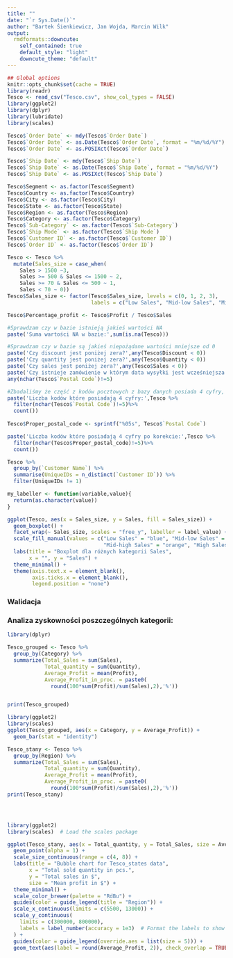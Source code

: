 ```yaml
---
title: ""
date: "`r Sys.Date()`"
author: "Bartek Śienkiewicz, Jan Wojda, Marcin Wilk"
output:
  rmdformats::downcute:
    self_contained: true
    default_style: "light"
    downcute_theme: "default"
---
```


```r
## Global options
knitr::opts_chunk$set(cache = TRUE)
library(readr)
Tesco <- read_csv("Tesco.csv", show_col_types = FALSE)
library(ggplot2)
library(dplyr)
library(lubridate)
library(scales)
```

```r
Tesco$`Order Date` <- mdy(Tesco$`Order Date`)
Tesco$`Order Date` <- as.Date(Tesco$`Order Date`, format = "%m/%d/%Y")
Tesco$`Order Date` <- as.POSIXct(Tesco$`Order Date`)

Tesco$`Ship Date` <- mdy(Tesco$`Ship Date`)
Tesco$`Ship Date` <- as.Date(Tesco$`Ship Date`, format = "%m/%d/%Y")
Tesco$`Ship Date` <- as.POSIXct(Tesco$`Ship Date`)

Tesco$Segment <- as.factor(Tesco$Segment)
Tesco$Country <- as.factor(Tesco$Country)
Tesco$City <- as.factor(Tesco$City)
Tesco$State <- as.factor(Tesco$State)
Tesco$Region <- as.factor(Tesco$Region)
Tesco$Category <- as.factor(Tesco$Category)
Tesco$`Sub-Category` <- as.factor(Tesco$`Sub-Category`)
Tesco$`Ship Mode` <- as.factor(Tesco$`Ship Mode`)
Tesco$`Customer ID` <- as.factor(Tesco$`Customer ID`)
Tesco$`Order ID` <- as.factor(Tesco$`Order ID`)

Tesco <- Tesco %>%
  mutate(Sales_size = case_when(
    Sales > 1500 ~3,
    Sales >= 500 & Sales <= 1500 ~ 2,
    Sales >= 70 & Sales <= 500 ~ 1,
    Sales < 70 ~ 0))
Tesco$Sales_size <- factor(Tesco$Sales_size, levels = c(0, 1, 2, 3),
                           labels = c("Low Sales", "Mid-low Sales", "Mid-high Sales", "High Sales"))

Tesco$Percentage_profit <- Tesco$Profit / Tesco$Sales
```

```r
#Sprawdzam czy w bazie istnieją jakieś wartości NA
paste('Suma wartości NA w bazie:',sum(is.na(Tesco)))

#Sprawdzam czy w bazie są jakieś niepożądane wartości mniejsze od 0
paste('Czy discount jest poniżej zera?',any(Tesco$Discount < 0))
paste('Czy quantity jest poniżej zera?',any(Tesco$Quantity < 0))
paste('Czy sales jest poniżej zera?',any(Tesco$Sales < 0))
paste('Czy istnieje zamówienie w którym data wysyłki jest wcześniejsza od daty złożenia zamówienia?',any(difftime(Tesco$`Ship Date`, Tesco$`Order Date`, units = 'days') < 0))
any(nchar(Tesco$`Postal Code`)!=5)

#Zbadaliśmy że część z kodów pocztowych z bazy danych posiada 4 cyfry, podczas gdy wszystkie kody pocztowe w USA powinny mieć 5 cyfr. Przyczyną tego stabu rzeczy jest pobranie danych z formatu .xls który dla wartości liczbowych usuwa 0 z początku ciągu.
paste('Liczba kodów które posiadają 4 cyfry:',Tesco %>%
  filter(nchar(Tesco$`Postal Code`)!=5)%>%
  count())
  
Tesco$Proper_postal_code <- sprintf("%05s", Tesco$`Postal Code`)

paste('Liczba kodów które posiadają 4 cyfry po korekcie:',Tesco %>%
  filter(nchar(Tesco$Proper_postal_code)!=5)%>%
  count())

Tesco %>%
  group_by(`Customer Name`) %>%
  summarise(UniqueIDs = n_distinct(`Customer ID`)) %>%
  filter(UniqueIDs != 1)
```

```r
my_labeller <- function(variable,value){
  return(as.character(value))
}

ggplot(Tesco, aes(x = Sales_size, y = Sales, fill = Sales_size)) +
  geom_boxplot() +
  facet_wrap(~ Sales_size, scales = "free_y", labeller = label_value) +  
  scale_fill_manual(values = c("Low Sales" = "blue", "Mid-low Sales" = "green",
                               "Mid-high Sales" = "orange", "High Sales" = "red")) +
  labs(title = "Boxplot dla różnych kategorii Sales",
       x = "", y = "Sales") +
  theme_minimal() +
  theme(axis.text.x = element_blank(),
        axis.ticks.x = element_blank(),
        legend.position = "none")
```

### Walidacja

### Analiza zyskowności poszczególnych kategorii:

```r
library(dplyr)

Tesco_grouped <- Tesco %>%
  group_by(Category) %>%
  summarize(Total_Sales = sum(Sales),
            Total_quantity = sum(Quantity),
            Average_Profit = mean(Profit),
            Average_Profit_in_proc. = paste0(
              round(100*sum(Profit)/sum(Sales),2),'%'))


print(Tesco_grouped)

library(ggplot2)
library(scales)
ggplot(Tesco_grouped, aes(x = Category, y = Average_Profit)) +
  geom_bar(stat = "identity") 
```

```r
Tesco_stany <- Tesco %>%
  group_by(Region) %>%
  summarize(Total_Sales = sum(Sales),
            Total_quantity = sum(Quantity),
            Average_Profit = mean(Profit),
            Average_Profit_in_proc. = paste0(
              round(100*sum(Profit)/sum(Sales),2),'%'))
print(Tesco_stany)




library(ggplot2)
library(scales)  # Load the scales package

ggplot(Tesco_stany, aes(x = Total_quantity, y = Total_Sales, size = Average_Profit, color = Region)) +
  geom_point(alpha = 1) +
  scale_size_continuous(range = c(4, 8)) +
  labs(title = "Bubble chart for Tesco_states data",
       x = "Total sold quantity in pcs.",
       y = "Total sales in $",
       size = "Mean profit in $") +
  theme_minimal() +
  scale_color_brewer(palette = "RdBu") +
  guides(color = guide_legend(title = "Region")) +
  scale_x_continuous(limits = c(5500, 13000)) +
  scale_y_continuous(
    limits = c(300000, 800000),
    labels = label_number(accuracy = 1e3)  # Format the labels to show numbers in thousands
  ) +
  guides(color = guide_legend(override.aes = list(size = 5))) +
  geom_text(aes(label = round(Average_Profit, 2)), check_overlap = TRUE, vjust = 1.5, show.legend = FALSE)






```
